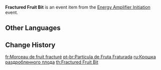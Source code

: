 {{Item Infobox
|id           = 200238
|type         = Event Items
|event        = Energy Amplifier Initiation
|quality      = 2
|description  = A tiny piece of an Irminsul Fruit. You can almost feel a small amount of energy leaking out of its broken face.
|source1      = [[Energy Amplifier Initiation]] Event
}}
'''Fractured Fruit Bit''' is an event item from the [[Energy Amplifier Initiation]] event.

==Other Languages==
{{Other Languages
|en      = Fractured Fruit Bit
|zhs     = 碎果细屑
|zhs_rm  = Suì Guǒ Xì Xiè
|zht     = 碎果細屑
|zht_rm  = Suì Guǒ Xì Xiè
|zh_tl   = Fractured Fruit Sliver
|ja      = 砕実細屑
|ja_rm   = Saijitsu Saisetsu
|ja_tl   = Fractured Fruit Sliver
|ko      = 부서진 열매 잔재
|ko_tl   = Broken Fruit Vestige
|es      = Lámina de fruto fragmentado
|es_tl   = Fragmented Fruit Sheet
|fr      = Morceau de fruit fracturé
|fr_tl   = Fractured Fruit Chunk
|ru      = Крошка раздробленного плода
|ru_tl   = Fractured Fruit Bit
|th      = Fractured Fruit Bit
|vi      = Mẫu Mảnh Quả
|vi_tl   = 
|de      = Frucht-Splitter
|de_tl   = Fruit Sliver
|id      = Fractured Fruit Bit
|pt      = Partícula de Fruta Fraturada
|pt_tl   = 
}}

==Change History==
{{Change History|1.5}}

[[fr:Morceau de fruit fracturé]]
[[pt-br:Partícula de Fruta Fraturada]]
[[ru:Крошка раздробленного плода]]
[[th:Fractured Fruit Bit]]